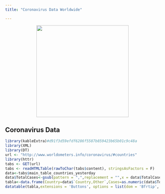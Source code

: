 ```yaml
---
title: "Coronavirus Data Worldwide"

---
```

<center>


![](C:/Users/lenovo/Desktop/Msc.Statistics/Blog/sanmath.github.io/coronaplot.jpg){width=300px}
</center>
## Coronavirus Data 


```r
library(kableExtra)#d91f3d59efdf6286f5587b859423b65b01c9c48a
library(XML)
library(DT)
url <- "http://www.worldometers.info/coronavirus/#countries"
library(httr)
tabs <- GET(url)
tabs <- readHTMLTable(rawToChar(tabs$content), stringsAsFactors = F)
data<-tabs$main_table_countries_yesterday
data$TotalCases<-gsub(pattern = ",",replacement = "",x = data$TotalCases)
tabla<-data.frame(Country=data$`Country,Other`,Cases=as.numeric(data$TotalCases))
datatable(tabla,extensions = 'Buttons', options = list(dom = 'Bfrtip', buttons = c('copy', 'csv', 'excel', 'pdf', 'print'),pageLength = 30))
```



